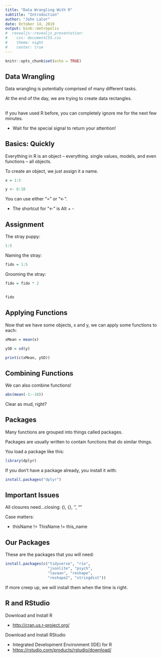 ---
title: "Data Wrangling With R"
subtitle: "Introduction"
author: "John Lalor"
date: October 14, 2019
output: binb::metropolis
#  revealjs::revealjs_presentation:
#    css: documentCSS.css
#    theme: night
#    center: true
---

```{r setup, include=FALSE}
knitr::opts_chunk$set(echo = TRUE)
```

## Data Wrangling

Data wrangling is potentially comprised of many different tasks.

At the end of the day, we are trying to create data rectangles.

## 

If you have used R before, you can completely ignore me for the next few minutes. 

  - Wait for the special signal to return your attention!


## Basics: Quickly

Everything in R is an object -- everything. single values, models, and even functions -- all objects.

To create an object, we just assign it a name.

```{r}
x = 1:5

y <- 6:10
```

You can use either "=" or "<-".

- The shortcut for "<-" is Alt + -

## Assignment

The stray puppy:

```{r}
1:5
```

Naming the stray:

```{r}
fido = 1:5
```

Grooming the stray:

```{r}
fido = fido * 2
```

## 

```{r}
fido
```


## Applying Functions

Now that we have some objects, x and y, we can apply some functions to each:


```{r}
xMean = mean(x)

ySD = sd(y)

print(c(xMean, ySD)) 
```


## Combining Functions

We can also combine functions!

```{r}

abs(mean(-1:-10))

```

Clear as mud, right?

## Packages

Many functions are grouped into things called packages. 

Packages are usually written to contain functions that do similar things.

You load a package like this:

```{r, eval = FALSE}
library(dplyr)
```


If you don't have a package already, you install it with:

```{r, eval = FALSE}
install.packages("dplyr")
```

## Important Issues

All closures need...closing: (), {}, '', ""

Case matters:

  -  thisName != ThisName != this_name
  
## Our Packages

These are the packages that you will need:

```{r, eval = FALSE}
install.packages(c("tidyverse", "rio", 
                   "jsonlite", "psych", 
                   "lavaan", "reshape", 
                   "reshape2", "stringdist"))
```

If more creep up, we will install them when the time is right.

## R and RStudio

Download and Install R

- [http://cran.us.r-project.org/](http://cran.us.r-project.org/)

Download and Install RStudio

- Integrated Development Environment (IDE) for R
- [https://rstudio.com/products/rstudio/download/](https://rstudio.com/products/rstudio/download/)

